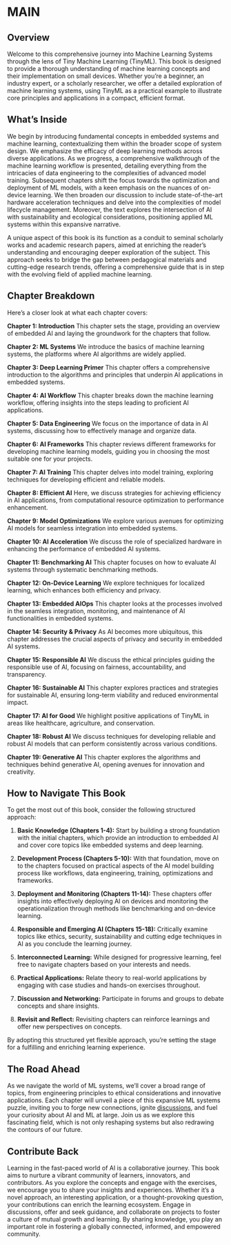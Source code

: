 # MAIN

## Overview

Welcome to this comprehensive journey into Machine Learning Systems through the lens of Tiny Machine Learning (TinyML). This book is designed to provide a thorough understanding of machine learning concepts and their implementation on small devices. Whether you're a beginner, an industry expert, or a scholarly researcher, we offer a detailed exploration of machine learning systems, using TinyML as a practical example to illustrate core principles and applications in a compact, efficient format.

## What's Inside

We begin by introducing fundamental concepts in embedded systems and machine learning, contextualizing them within the broader scope of system design. We emphasize the efficacy of deep learning methods across diverse applications. As we progress, a comprehensive walkthrough of the machine learning workflow is presented, detailing everything from the intricacies of data engineering to the complexities of advanced model training. Subsequent chapters shift the focus towards the optimization and deployment of ML models, with a keen emphasis on the nuances of on-device learning. We then broaden our discussion to include state-of-the-art hardware acceleration techniques and delve into the complexities of model lifecycle management. Moreover, the text explores the intersection of AI with sustainability and ecological considerations, positioning applied ML systems within this expansive narrative.

A unique aspect of this book is its function as a conduit to seminal scholarly works and academic research papers, aimed at enriching the reader's understanding and encouraging deeper exploration of the subject. This approach seeks to bridge the gap between pedagogical materials and cutting-edge research trends, offering a comprehensive guide that is in step with the evolving field of applied machine learning.

## Chapter Breakdown

Here's a closer look at what each chapter covers:

**Chapter 1: Introduction** This chapter sets the stage, providing an overview of embedded AI and laying the groundwork for the chapters that follow.  

**Chapter 2: ML Systems** We introduce the basics of machine learning systems, the platforms where AI algorithms are widely applied.

**Chapter 3: Deep Learning Primer** This chapter offers a comprehensive introduction to the algorithms and principles that underpin AI applications in embedded systems.  

**Chapter 4: AI Workflow** This chapter breaks down the machine learning workflow, offering insights into the steps leading to proficient AI applications.  

**Chapter 5: Data Engineering** We focus on the importance of data in AI systems, discussing how to effectively manage and organize data.

**Chapter 6: AI Frameworks** This chapter reviews different frameworks for developing machine learning models, guiding you in choosing the most suitable one for your projects.

**Chapter 7: AI Training** This chapter delves into model training, exploring techniques for developing efficient and reliable models.  

**Chapter 8: Efficient AI** Here, we discuss strategies for achieving efficiency in AI applications, from computational resource optimization to performance enhancement.

**Chapter 9: Model Optimizations** We explore various avenues for optimizing AI models for seamless integration into embedded systems.  

**Chapter 10: AI Acceleration** We discuss the role of specialized hardware in enhancing the performance of embedded AI systems.

**Chapter 11: Benchmarking AI** This chapter focuses on how to evaluate AI systems through systematic benchmarking methods.

**Chapter 12: On-Device Learning** We explore techniques for localized learning, which enhances both efficiency and privacy.

**Chapter 13: Embedded AIOps** This chapter looks at the processes involved in the seamless integration, monitoring, and maintenance of AI functionalities in embedded systems.

**Chapter 14: Security & Privacy** As AI becomes more ubiquitous, this chapter addresses the crucial aspects of privacy and security in embedded AI systems.

**Chapter 15: Responsible AI** We discuss the ethical principles guiding the responsible use of AI, focusing on fairness, accountability, and transparency.

**Chapter 16: Sustainable AI** This chapter explores practices and strategies for sustainable AI, ensuring long-term viability and reduced environmental impact.

**Chapter 17: AI for Good** We highlight positive applications of TinyML in areas like healthcare, agriculture, and conservation.

**Chapter 18: Robust AI** We discuss techniques for developing reliable and robust AI models that can perform consistently across various conditions.

**Chapter 19: Generative AI** This chapter explores the algorithms and techniques behind generative AI, opening avenues for innovation and creativity.

## How to Navigate This Book 

To get the most out of this book, consider the following structured approach:

1. **Basic Knowledge (Chapters 1-4):** Start by building a strong foundation with the initial chapters, which provide an introduction to embedded AI and cover core topics like embedded systems and deep learning.  

2. **Development Process (Chapters 5-10):** With that foundation, move on to the chapters focused on practical aspects of the AI model building process like workflows, data engineering, training, optimizations and frameworks.

3. **Deployment and Monitoring (Chapters 11-14):** These chapters offer insights into effectively deploying AI on devices and monitoring the operationalization through methods like benchmarking and on-device learning.

4. **Responsible and Emerging AI (Chapters 15-18):** Critically examine topics like ethics, security, sustainability and cutting edge techniques in AI as you conclude the learning journey. 

5. **Interconnected Learning:** While designed for progressive learning, feel free to navigate chapters based on your interests and needs.

6. **Practical Applications:** Relate theory to real-world applications by engaging with case studies and hands-on exercises throughout. 

7. **Discussion and Networking:** Participate in forums and groups to debate concepts and share insights.

8. **Revisit and Reflect:** Revisiting chapters can reinforce learnings and offer new perspectives on concepts.

By adopting this structured yet flexible approach, you're setting the stage for a fulfilling and enriching learning experience.

## The Road Ahead

As we navigate the world of ML systems, we'll cover a broad range of topics, from engineering principles to ethical considerations and innovative applications. Each chapter will unveil a piece of this expansive ML systems puzzle, inviting you to forge new connections, ignite [discussions](https://github.com/harvard-edge/cs249r_book/discussions), and fuel your curiosity about AI and ML at large. Join us as we explore this fascinating field, which is not only reshaping systems but also redrawing the contours of our future.

## Contribute Back

Learning in the fast-paced world of AI is a collaborative journey. This book aims to nurture a vibrant community of learners, innovators, and contributors. As you explore the concepts and engage with the exercises, we encourage you to share your insights and experiences. Whether it's a novel approach, an interesting application, or a thought-provoking question, your contributions can enrich the learning ecosystem. Engage in discussions, offer and seek guidance, and collaborate on projects to foster a culture of mutual growth and learning. By sharing knowledge, you play an important role in fostering a globally connected, informed, and empowered community.
